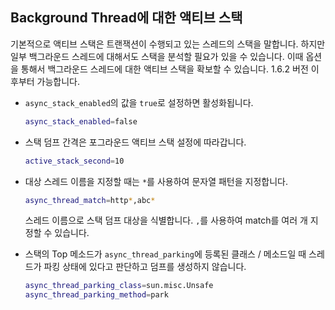 ## Background Thread에 대한 액티브 스택 

<!-- @since v1.6.2 -->
기본적으로 액티브 스택은 트랜잭션이 수행되고 있는 스레드의 스택을 말합니다. 하지만 일부 백그라운드 스레드에 대해서도 스택을 분석할 필요가 있을 수 있습니다. 이때 옵션을 통해서 백그라운드 스레드에 대한 액티브 스택을 확보할 수 있습니다. 1.6.2 버전 이후부터 가능합니다.

* `async_stack_enabled`의 값을 `true`로 설정하면 활성화됩니다.

    ```bash
    async_stack_enabled=false
    ```

* 스택 덤프 간격은 포그라운드 액티브 스택 설정에 따라갑니다.

    ```bash
    active_stack_second=10
    ```

* 대상 스레드 이름을 지정할 때는 `*`를 사용하여 문자열 패턴을 지정합니다. 

    ```bash
    async_thread_match=http*,abc*
    ```  
    
    스레드 이름으로 스택 덤프 대상을 식별합니다. `,`를 사용하여 match를 여러 개 지정할 수 있습니다.

* 스택의 Top 메소드가 `async_thread_parking`에 등록된 클래스 / 메소드일 때 스레드가 파킹 상태에 있다고 판단하고 덤프를 생성하지 않습니다.

    ```bash
    async_thread_parking_class=sun.misc.Unsafe
    async_thread_parking_method=park
    ```